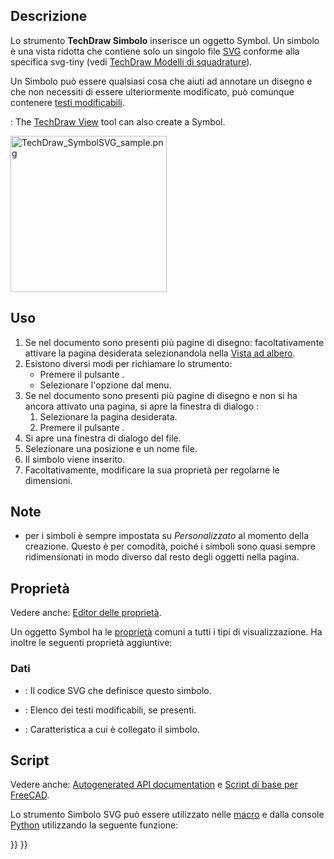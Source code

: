<languages/>

<div class="mw-translate-fuzzy">
{{Docnav/it
|[[TechDraw_GeometricHatch/it|Tratteggio geometrico]]
|[[TechDraw_Image/it|Immagine]]
|[[TechDraw_Workbench/it|TechDraw]]
|IconL=TechDraw_GeometricHatch.svg
|IconR=TechDraw_Image.svg
|IconC=Workbench_TechDraw.svg
}}
</div>

{{GuiCommand/it
|Name=TechDraw Symbol
|Name/it=TechDraw Simbolo
|MenuLocation=TechDraw → Viste TechDraw → Inserisci Simbolo SVG
|Workbenches=[[TechDraw_Workbench/it|TechDraw]]
|SeeAlso=[[TechDraw Templates/it|Modelli di squadrature]], [[Draft SVG/it|Draft SVG]]
}}

<span id="Description"></span>
==Descrizione==

Lo strumento '''TechDraw Simbolo''' inserisce un oggetto Symbol. Un simbolo è una vista ridotta che contiene solo un singolo file [[SVG/it|SVG]] conforme alla specifica svg-tiny (vedi [[TechDraw_Templates/it#Note|TechDraw Modelli di squadrature]]). 

Un Simbolo può essere qualsiasi cosa che aiuti ad annotare un disegno e che non necessiti di essere ulteriormente modificato, può comunque contenere [[Svg_Namespace#freecad:editable|testi modificabili]].

{{Version|1.0}}: The [[TechDraw_View|TechDraw View]] tool can also create a Symbol.

[[Image:TechDraw_SymbolSVG_sample.png|250px]]
{{Caption|Rosa dei venti aggiunta alla pagina di disegno; questo simbolo è disponibile installando l'addon "symbols_library" con l'[[Std_AddonMgr/it|Addon Manager]]}}

<span id="Usage"></span>
==Uso==

<div class="mw-translate-fuzzy">
# Se nel documento sono presenti più pagine di disegno: facoltativamente attivare la pagina desiderata selezionandola nella [[Tree_view/it|Vista ad albero]].
# Esistono diversi modi per richiamare lo strumento:
#* Premere il pulsante {{Button|[[Image:TechDraw_Symbol.svg|16px]] [[TechDraw_Symbol/it|Inserisci simbolo SVG]]}}.
#* Selezionare l'opzione {{MenuCommand|TechDraw → Viste TechDraw → [[Image:TechDraw_Symbol.svg|16px]] Inserisci simbolo SVG}} dal menu.
# Se nel documento sono presenti più pagine di disegno e non si ha ancora attivato una pagina, si apre la finestra di dialogo {{MenuCommand|Scelta pagina}}: {{Version/it|0.20}}
## Selezionare la pagina desiderata.
## Premere il pulsante {{Button|OK}}.
# Si apre una finestra di dialogo del file.
# Selezionare una posizione e un nome file.
# Il simbolo viene inserito.
# Facoltativamente, modificare la sua proprietà {{PropertyData|Scale}} per regolarne le dimensioni.
</div>

<span id="Notes"></span>
==Note==

* {{PropertyData|Scale Type}} per i simboli è sempre impostata su ''Personalizzato'' al momento della creazione. Questo è per comodità, poiché i simboli sono quasi sempre ridimensionati in modo diverso dal resto degli oggetti nella pagina.

<span id="Properties"></span>
== Proprietà ==

Vedere anche: [[Property_editor/it|Editor delle proprietà]].

<div class="mw-translate-fuzzy">
Un oggetto Symbol ha le [[TechDraw_View/it#Propertietà|proprietà]] comuni a tutti i tipi di visualizzazione. Ha inoltre le seguenti proprietà aggiuntive:
</div>

<span id="Data"></span>
=== Dati ===

{{TitleProperty|Drawing view}}

<div class="mw-translate-fuzzy">
* {{PropertyData|Symbol|String|Hidden}}: Il codice SVG che definisce questo simbolo.
* {{PropertyData|Editable Texts|StringList}}: Elenco dei testi modificabili, se presenti.
* {{PropertyData|Owner|Link}}: Caratteristica a cui è collegato il simbolo.
</div>

<span id="Scripting"></span>
==Script==

Vedere anche: [https://freecad.github.io/SourceDoc/ Autogenerated API documentation] e [[FreeCAD_Scripting_Basics/it|Script di base per FreeCAD]].

Lo strumento Simbolo SVG può essere utilizzato nelle [[Macros/it|macro]] e dalla console [[Python/it|Python]] utilizzando la seguente funzione:

{{Code|code=
sym = FreeCAD.ActiveDocument.addObject('TechDraw::DrawViewSymbol','TestSymbol')
rc = page.addView(anno)
f = open(unicode(symbolFileSpec,'utf-8'),'r')
svg = f.read()
f.close()
sym.Symbol = svg
rc = page.addView(sym)
}}


<div class="mw-translate-fuzzy">
{{Docnav/it
|[[TechDraw_GeometricHatch/it|Tratteggio geometrico]]
|[[TechDraw_Image/it|Immagine]]
|[[TechDraw_Workbench/it|TechDraw]]
|IconL=TechDraw_GeometricHatch.svg
|IconR=TechDraw_Image.svg
|IconC=Workbench_TechDraw.svg
}}
</div>

{{TechDraw_Tools_navi{{#translation:}}}}
{{Userdocnavi{{#translation:}}}}